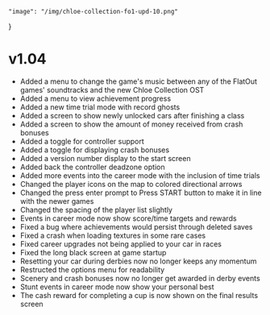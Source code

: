 	"image": "/img/chloe-collection-fo1-upd-10.png"
}

# v1.04

- Added a menu to change the game's music between any of the FlatOut games' soundtracks and the new Chloe Collection OST
- Added a menu to view achievement progress
- Added a new time trial mode with record ghosts
- Added a screen to show newly unlocked cars after finishing a class
- Added a screen to show the amount of money received from crash bonuses
- Added a toggle for controller support
- Added a toggle for displaying crash bonuses
- Added a version number display to the start screen
- Added back the controller deadzone option
- Added more events into the career mode with the inclusion of time trials
- Changed the player icons on the map to colored directional arrows
- Changed the press enter prompt to Press START button to make it in line with the newer games
- Changed the spacing of the player list slightly
- Events in career mode now show score/time targets and rewards
- Fixed a bug where achievements would persist through deleted saves
- Fixed a crash when loading textures in some rare cases
- Fixed career upgrades not being applied to your car in races
- Fixed the long black screen at game startup
- Resetting your car during derbies now no longer keeps any momentum
- Restructed the options menu for readability
- Scenery and crash bonuses now no longer get awarded in derby events
- Stunt events in career mode now show your personal best
- The cash reward for completing a cup is now shown on the final results screen